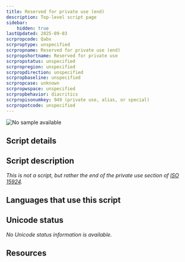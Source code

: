 ```yaml
---
title: Reserved for private use (end)
description: Top-level script page
sidebar:
    hidden: true
lastUpdated: 2025-09-03
scrpropcode: Qabx
scrproptype: unspecified
scrpropname: Reserved for private use (end)
scrpropshortname: Reserved for private use
scrpropstatus: unspecified
scrpropregion: unspecified
scrpropdirection: unspecified
scrpropbaseline: unspecified
scrpropcase: unknown
scrpropwspace: unspecified
scrpropbehavior: diacritics
scrpropisonumkey: 949 (private use, alias, or special)
scrpropotcode: unspecified
---
```



![No sample available](../images/nosample.png)



## Script details

<ScriptDetails />

## Script description

_This is not a script, but rather the end of the private use section of [ISO 15924](http://www.unicode.org/iso15924/)._

## Languages that use this script

<WsList script='Qabx' wsMax='5' />

## Unicode status

_No Unicode status information is available._

## Resources

<ScriptResources detailSummary='seemore' />

